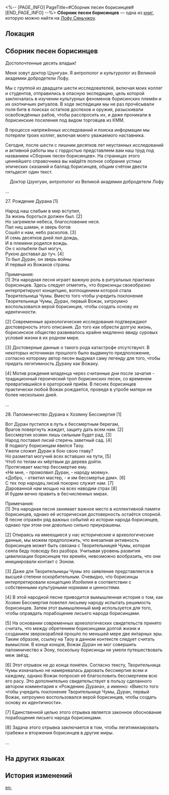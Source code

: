 <%-- [PAGE_INFO]
PageTitle=#Сборник песен борисинцев#
[END_PAGE_INFO] --%>
{{Дополнить}}
{{Книга Инфобокс
|id           = 271
|Название     = 
|Изображение  = Иконка Пергамент Сяньчжоу.png
|Мир          = Лофу Сяньчжоу
|Томов        = 1
|Автор        = <!--нужно добавить-->
|Описание     = Сборник песен борисинцев под редакцией отдела культурной антропологии Великой академии добродетели.
|Том1         = {{tx}}
|Источник1    = {{tx|Отсутствует источник}}
|Персонажи    = 
|Фракции      = 
}}
'''Сборник песен борисинцев''' — одна из [[Книги|книг]], которую можно найти на [[Лофу Сяньчжоу]].

==Локация==
{{Отметка карты|<!--название карты-->|<!--id отметки-->}}

==Сборник песен борисинцев==
Достопочтенные десять владык!

Меня зовут доктор Цзунгуан. Я антрополог и культуролог из Великой академии добродетели Лофу.

Мы с группой из двадцати шести исследователей, включая моих коллег и студентов, отправились в опасную экспедицию, цель которой заключалась в изучении культурных феноменов борисинских племён и их охотничьих ритуалов. В ходе экспедиции мы не раз прочёсывали поля битв в поисках остатков доспехов и оружия, разыскивали освобождённых рабов, чтобы расспросить их, и даже проникали в борисинские поселения под видом торговцев из КММ.

В процессе напряжённых исследований и поиска информации мы потеряли троих коллег, включая моего уважаемого наставника.

Сегодня, после шести с лишним десятков лет неустанных исследований и активной работы мы с гордостью представляем вам наш труд под названием «Сборник песен борисинцев». На страницах этого ценнейшего справочника вы найдёте полное собрание устных эпических сказаний и баллад борисинцев, общим счётом двести пятьдесят один текст.

<div align="right">Доктор Цзунгуан, антрополог из Великой академии добродетели Лофу</div>

...

27. Рождение Дурана [1]

Народ наш слабым в мир вступил,<br />
За жизнь бороться должен был. [2]<br />
Но загремели небеса, благословение неся.<br />
Пал ниц шаман, и зверь богов<br />
Сошёл к нам, небо расколов. [3]<br />
И семь десятков дней лил дождь,<br />
И в племени родился вождь.<br />
Он с колыбели был могуч,<br />
Рукою доставал до туч. [4]<br />
То был Дуран, он зверь войны<br />
И первый из Вожаков страны.

Примечания:<br />
[1] Эта народная песня играет важную роль в ритуальных практиках борисинцев. Здесь следует отметить, что борисинцы своеобразно интерпретируют концепцию, воплощением которой стала Творительница Чумы. Вместо того чтобы учредить поклонение Творительнице Чумы, Дуран, первый Вожак, хитроумно воспользовался верой борисинцев, чтобы создать основу их идентичности.

[2] Современные археологические исследования подтверждают достоверность этого описания. До того как обрести долгую жизнь, борисинское общество развивалось крайне медленно ввиду суровых условий жизни в их родном мире.

[3] Достоверные данные о такого рода катастрофе отсутствуют. В некоторых источниках прошлого было выдвинуто предположение, согласно которому автор песен выдумал саму легенду для того, чтобы придать легитимность Дурану как Вожаку.

[4] Мотив рождения младенца через считанные дни после зачатия - традиционный героический троп борисинских песен, со временем превратившийся в ораторский приём. В песнях борисинцев практически любой Вожак рождается, проведя в утробе матери не более нескольких дней.

...

28. Паломничество Дурана к Хозяину Бессмертия [1]

Вот Дуран пустился в путь к бессмертным берегам,<br />
Врагов повергнуть жаждет, защиту дать всем нам. [2]<br />
Бессмертия хозяин лишь сильным будет рад, [3]<br />
Народ поставил лисий стеречь заветный сад. [4]<br />
В подмогу борисинцам явился Таоу.<br />
Ужели сложит Дуран в бою свою главу?<br />
Но разметал могучий всех вставших на пути, [5]<br />
Чтоб по телам их мёртвым до дерева дойти.<br />
Протягивает мастер бессмертие ему.<br />
«Не мне, - промолвил Дуран, - народу моему».<br />
«Добро, - ответил мастер, - и им бессмертье дам». [6]<br />
С тех пор народец лисий покорно служит нам. [7]<br />
Дарованной нам мощью на всех наводим страх [8]<br />
И будем вечно править в бесчисленных мирах.

Примечания:<br />
[1] Эта народная песня занимает важное место в коллективной памяти борисинцев, однако её историческая достоверность остаётся спорной. В песне отражён ряд важных событий из истории народа борисинцев, однако при этом они довольно сильно приукрашены.

[2] Опираясь на имеющиеся у нас исторические и археологические данные, мы можем предположить, что внезапная активность борисинцев может быть связана с Творительницей Чумы, которая сеяла беду повсюду без разбора. Учитывая уровень развития цивилизации борисинцев тех времён, невозможно вообразить, что они инициировали контакт с Эоном.

[3] Даже для Творительницы Чумы это заявление представляется в высшей степени оскорбительным. Очевидно, что борисинцы интерпретировали концепцию Изобилия в соответствии с собственными культурными нормами и ценностями.

[4] В этой народной песне приводится вымышленная история о том, как Хозяин Бессмертия повелел лисьему народу испытать решимость борисинцев. Затем этот вымышленный миф используется для того, чтобы оправдать порабощение лисьего народа борисинцами.

[5] На основании современных археологических свидетельств принято считать, что между обретением борисинцами долгой жизни и созданием зверокораблей прошло по меньшей мере две янтарных эры. Таким образом, ссылку на Таоу в данном контексте следует считать вымыслом. В конце концов, Вожак Дуран не мог совершить паломничество к Эону, поскольку борисинцы не умели путешествовать меж звёзд.

[6] Этот отрывок не до конца понятен. Согласно тексту, Творительница Чумы изначально не намеревалась даровать бессмертие всем и каждому, однако Вожак попросил её благословить бессмертием всю его расу. Это дополнительно свидетельствует в пользу сделанного автором комментария к «Рождению Дурана», а именно: «Вместо того чтобы учредить поклонение Творительнице Чумы, Дуран, первый Вожак, хитроумно воспользовался верой борисинцев, чтобы создать основу их идентичности».

[7] Единственной целью этого отрывка является законное обоснование порабощения лисьего народа борисинцами.

[8] Задача этого отрывка заключается в том, чтобы легитимизировать грабежи и вторжения борисинцев в другие миры.

...

==На других языках==
{{На других языках
|en   = Borisin Folk Song Collection
|zhs  = 步离人民歌集
|zht  = 步離人民歌集
|ja   = 歩離人民謡集
|ko   = 보리인 민요집
|es   = Colección de canciones populares de los borisin
|fr   = Recueil de chansons folkloriques borissiennes
|ru   = Сборник песен борисинцев
|th   = รวมเพลงพื้นบ้าน Borisin
|vi   = Tuyển Tập Dân Ca Người Boris
|de   = Sammlung von Volksliedern der Borisin
|id   = Koleksi Lagu Rakyat Borisin
|pt   = Coleção de Músicas Folclóricas dos Borisins
}}

==История изменений==
{{История изменений|3.5}}

[[en:]]